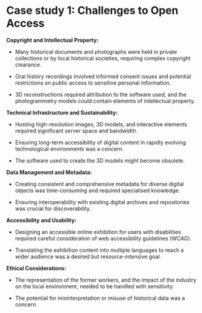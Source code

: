 # **Case study 1: Challenges to Open Access** {#sec-cs1challenges}

**Copyright and Intellectual Property:**

-   Many historical documents and photographs were held in private collections or by local historical societies, requiring complex copyright clearance.

-   Oral history recordings involved informed consent issues and potential restrictions on public access to sensitive personal information.

-   3D reconstructions required attribution to the software used, and the photogrammetry models could contain elements of intellectual property.

**Technical Infrastructure and Sustainability:**

-   Hosting high-resolution images, 3D models, and interactive elements required significant server space and bandwidth.

-   Ensuring long-term accessibility of digital content in rapidly evolving technological environments was a concern.

-   The software used to create the 3D models might become obsolete.

**Data Management and Metadata:**

-   Creating consistent and comprehensive metadata for diverse digital objects was time-consuming and required specialised knowledge.

-   Ensuring interoperability with existing digital archives and repositories was crucial for discoverability.

**Accessibility and Usability:**

-   Designing an accessible online exhibition for users with disabilities required careful consideration of web accessibility guidelines (WCAG).

-   Translating the exhibition content into multiple languages to reach a wider audience was a desired but resource-intensive goal.

**Ethical Considerations:**

-   The representation of the former workers, and the impact of the industry on the local environment, needed to be handled with sensitivity.

-   The potential for misinterpretation or misuse of historical data was a concern.
